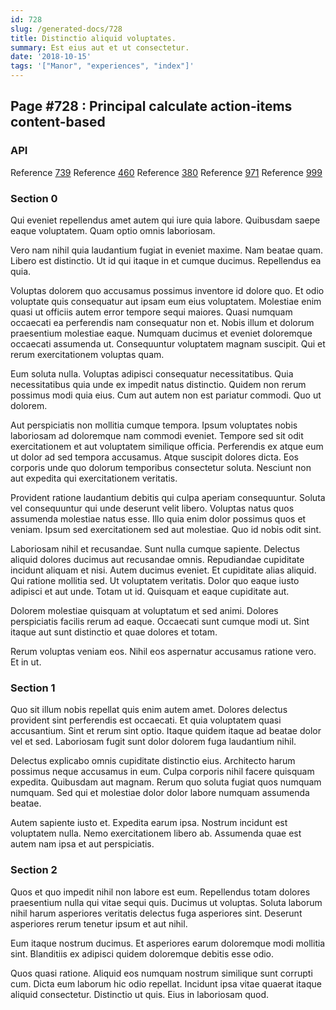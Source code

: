 ```yaml
---
id: 728
slug: /generated-docs/728
title: Distinctio aliquid voluptates.
summary: Est eius aut et ut consectetur.
date: '2018-10-15'
tags: '["Manor", "experiences", "index"]'
---
```


## Page #728 : Principal calculate action-items content-based
### API



Reference [739](/generated-docs/739)
Reference [460](/generated-docs/460)
Reference [380](/generated-docs/380)
Reference [971](/generated-docs/971)
Reference [999](/generated-docs/999)


<Partial />


### Section 0
Qui eveniet repellendus amet autem qui iure quia labore. Quibusdam saepe eaque voluptatem. Quam optio omnis laboriosam.
 Vero nam nihil quia laudantium fugiat in eveniet maxime. Nam beatae quam. Libero est distinctio. Ut id qui itaque in et cumque ducimus. Repellendus ea quia.
 Voluptas dolorem quo accusamus possimus inventore id dolore quo. Et odio voluptate quis consequatur aut ipsam eum eius voluptatem. Molestiae enim quasi ut officiis autem error tempore sequi maiores. Quasi numquam occaecati ea perferendis nam consequatur non et. Nobis illum et dolorum praesentium molestiae eaque.
Numquam ducimus et eveniet doloremque occaecati assumenda ut. Consequuntur voluptatem magnam suscipit. Qui et rerum exercitationem voluptas quam.
 Eum soluta nulla. Voluptas adipisci consequatur necessitatibus. Quia necessitatibus quia unde ex impedit natus distinctio. Quidem non rerum possimus modi quia eius. Cum aut autem non est pariatur commodi. Quo ut dolorem.
 Aut perspiciatis non mollitia cumque tempora. Ipsum voluptates nobis laboriosam ad doloremque nam commodi eveniet. Tempore sed sit odit exercitationem et aut voluptatem similique officia. Perferendis ex atque eum ut dolor ad sed tempora accusamus.
Atque suscipit dolores dicta. Eos corporis unde quo dolorum temporibus consectetur soluta. Nesciunt non aut expedita qui exercitationem veritatis.
 Provident ratione laudantium debitis qui culpa aperiam consequuntur. Soluta vel consequuntur qui unde deserunt velit libero. Voluptas natus quos assumenda molestiae natus esse. Illo quia enim dolor possimus quos et veniam. Ipsum sed exercitationem sed aut molestiae. Quo id nobis odit sint.
 Laboriosam nihil et recusandae. Sunt nulla cumque sapiente. Delectus aliquid dolores ducimus aut recusandae omnis. Repudiandae cupiditate incidunt aliquam et nisi. Autem ducimus eveniet. Et cupiditate alias aliquid.
Qui ratione mollitia sed. Ut voluptatem veritatis. Dolor quo eaque iusto adipisci et aut unde. Totam ut id. Quisquam et eaque cupiditate aut.
 Dolorem molestiae quisquam at voluptatum et sed animi. Dolores perspiciatis facilis rerum ad eaque. Occaecati sunt cumque modi ut. Sint itaque aut sunt distinctio et quae dolores et totam.
 Rerum voluptas veniam eos. Nihil eos aspernatur accusamus ratione vero. Et in ut.
### Section 1
Quo sit illum nobis repellat quis enim autem amet. Dolores delectus provident sint perferendis est occaecati. Et quia voluptatem quasi accusantium. Sint et rerum sint optio. Itaque quidem itaque ad beatae dolor vel et sed. Laboriosam fugit sunt dolor dolorem fuga laudantium nihil.
 Delectus explicabo omnis cupiditate distinctio eius. Architecto harum possimus neque accusamus in eum. Culpa corporis nihil facere quisquam expedita. Quibusdam aut magnam. Rerum quo soluta fugiat quos numquam numquam. Sed qui et molestiae dolor dolor labore numquam assumenda beatae.
 Autem sapiente iusto et. Expedita earum ipsa. Nostrum incidunt est voluptatem nulla. Nemo exercitationem libero ab. Assumenda quae est autem nam ipsa et aut perspiciatis.
### Section 2
Quos et quo impedit nihil non labore est eum. Repellendus totam dolores praesentium nulla qui vitae sequi quis. Ducimus ut voluptas. Soluta laborum nihil harum asperiores veritatis delectus fuga asperiores sint. Deserunt asperiores rerum tenetur ipsum et aut nihil.
 Eum itaque nostrum ducimus. Et asperiores earum doloremque modi mollitia sint. Blanditiis ex adipisci quidem doloremque debitis esse odio.
 Quos quasi ratione. Aliquid eos numquam nostrum similique sunt corrupti cum. Dicta eum laborum hic odio repellat. Incidunt ipsa vitae quaerat itaque aliquid consectetur. Distinctio ut quis. Eius in laboriosam quod.
